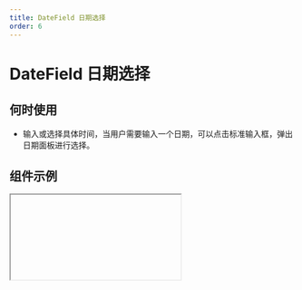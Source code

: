 ```yaml
---
title: DateField 日期选择
order: 6
---
```


# DateField 日期选择

## 何时使用

- 输入或选择具体时间，当用户需要输入一个日期，可以点击标准输入框，弹出日期面板进行选择。

## 组件示例


<Iframe url="https://www.aliwork.com/developer/date-field-v2?isRenderNav=false" />

## 组件属性


<AttrTable
  category="form"
  dataSource={[
    {
      code: "value",
      type: "number",
      default: "-",
      desc: "日期选择默认值",
    },
    {
      code: "start",
      type: "number",
      default: "-",
      desc: "日期开始时间",
    },
     {
      code: "end",
      type: "number",
      default: "-",
      desc: "日期结束时间",
    },
    {
      code: "returnType",
      type: `'timestamp' | 'string' | 'moment' `,
      default: `'timestamp'`,
      desc: "日期返回类型",
    },
     {
      code: "type",
      type: `'none' | 'beforeToday' | 'afterToday'| 'duration'| 'custom'` ,
      default: `'none'` ,
      desc: "可选择时间日期限制范围",
    },
    {
      code: "customFun",
      type: "()=> array",
      default:"-",
      desc: "自定义区间选择",
    },
    {
      code: "placeholder",
      type: "string",
      default: `'请选择'`,
      desc: "表单组件占位提示信息",
    },
    {
      code: "format",
      type: `'YYYY' | 'YYYY-MM' | 'YYYY-MM-DD'| 'YYYY-MM-DD HH:mm'| 'YYYY-MM-DD HH:mm:ss'`,
      default:`'YYYY-MM-DD'` ,
      desc: "日期格式",
    },
    {
      code: "hasClear",
      type: "boolean",
      default:"true" ,
      desc: "是否有清除按钮",
    },
    {
      code: "resetTime",
      type: "boolean",
      default: "false",
      desc: "是否每次选择日期时重置时间",
    },
    {
      code: "disabledDate",
      type: "boolean",
      default: "false",
      desc: "可选时间区间",
    },
    {
      code: "renderView",
      type: "(value: object) => void",
      default: "-",
      desc: "定制渲染只读态",
    },
    {
      code: "onChange",
      type: "({value: number})=> void",
      default: "-",
      desc: "组件值发生改变事件",
    },
    {
      code: "onOk",
      type: "({value: number})=> void",
      default: "-",
      desc: "点击确认时触发事件",
    },
    {
      code: "onVisibleChange",
      type: "(visible：boolean) => void",
      default: "-",
      desc: "弹层显示或隐藏时触发事件",
    },
  ]}
/>
